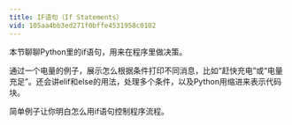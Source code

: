 ```yaml
---
title: IF语句（If Statements）
vid: 105aa4bb3ed271f0bffe4531958c0102
---
```


本节聊聊Python里的if语句，用来在程序里做决策。

通过一个电量的例子，展示怎么根据条件打印不同消息，比如“赶快充电”或“电量充足”。还会讲elif和else的用法，处理多个条件，以及Python用缩进来表示代码块。

简单例子让你明白怎么用if语句控制程序流程。
